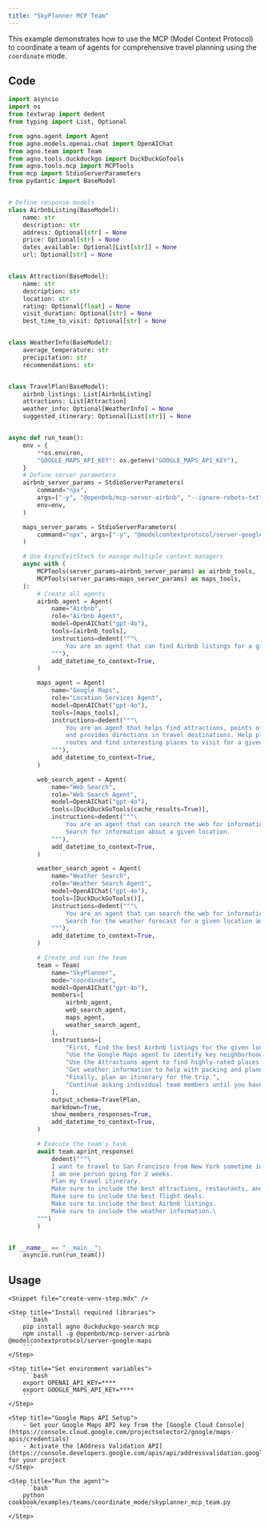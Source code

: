 ```yaml
---
title: "SkyPlanner MCP Team"
---
```


This example demonstrates how to use the MCP (Model Context Protocol) to coordinate a team of agents for comprehensive travel planning using the `coordinate` mode.

## Code

```python cookbook/examples/teams/coordinate_mode/skyplanner_mcp_team.py
import asyncio
import os
from textwrap import dedent
from typing import List, Optional

from agno.agent import Agent
from agno.models.openai.chat import OpenAIChat
from agno.team import Team
from agno.tools.duckduckgo import DuckDuckGoTools
from agno.tools.mcp import MCPTools
from mcp import StdioServerParameters
from pydantic import BaseModel


# Define response models
class AirbnbListing(BaseModel):
    name: str
    description: str
    address: Optional[str] = None
    price: Optional[str] = None
    dates_available: Optional[List[str]] = None
    url: Optional[str] = None


class Attraction(BaseModel):
    name: str
    description: str
    location: str
    rating: Optional[float] = None
    visit_duration: Optional[str] = None
    best_time_to_visit: Optional[str] = None


class WeatherInfo(BaseModel):
    average_temperature: str
    precipitation: str
    recommendations: str


class TravelPlan(BaseModel):
    airbnb_listings: List[AirbnbListing]
    attractions: List[Attraction]
    weather_info: Optional[WeatherInfo] = None
    suggested_itinerary: Optional[List[str]] = None


async def run_team():
    env = {
        **os.environ,
        "GOOGLE_MAPS_API_KEY": os.getenv("GOOGLE_MAPS_API_KEY"),
    }
    # Define server parameters
    airbnb_server_params = StdioServerParameters(
        command="npx",
        args=["-y", "@openbnb/mcp-server-airbnb", "--ignore-robots-txt"],
        env=env,
    )

    maps_server_params = StdioServerParameters(
        command="npx", args=["-y", "@modelcontextprotocol/server-google-maps"], env=env
    )

    # Use AsyncExitStack to manage multiple context managers
    async with (
        MCPTools(server_params=airbnb_server_params) as airbnb_tools,
        MCPTools(server_params=maps_server_params) as maps_tools,
    ):
        # Create all agents
        airbnb_agent = Agent(
            name="Airbnb",
            role="Airbnb Agent",
            model=OpenAIChat("gpt-4o"),
            tools=[airbnb_tools],
            instructions=dedent("""\
                You are an agent that can find Airbnb listings for a given location.
            """),
            add_datetime_to_context=True,
        )

        maps_agent = Agent(
            name="Google Maps",
            role="Location Services Agent",
            model=OpenAIChat("gpt-4o"),
            tools=[maps_tools],
            instructions=dedent("""\
                You are an agent that helps find attractions, points of interest,
                and provides directions in travel destinations. Help plan travel
                routes and find interesting places to visit for a given location and date.
            """),
            add_datetime_to_context=True,
        )

        web_search_agent = Agent(
            name="Web Search",
            role="Web Search Agent",
            model=OpenAIChat("gpt-4o"),
            tools=[DuckDuckGoTools(cache_results=True)],
            instructions=dedent("""\
                You are an agent that can search the web for information.
                Search for information about a given location.
            """),
            add_datetime_to_context=True,
        )

        weather_search_agent = Agent(
            name="Weather Search",
            role="Weather Search Agent",
            model=OpenAIChat("gpt-4o"),
            tools=[DuckDuckGoTools()],
            instructions=dedent("""\
                You are an agent that can search the web for information.
                Search for the weather forecast for a given location and date.
            """),
            add_datetime_to_context=True,
        )

        # Create and run the team
        team = Team(
            name="SkyPlanner",
            mode="coordinate",
            model=OpenAIChat("gpt-4o"),
            members=[
                airbnb_agent,
                web_search_agent,
                maps_agent,
                weather_search_agent,
            ],
            instructions=[
                "First, find the best Airbnb listings for the given location.",
                "Use the Google Maps agent to identify key neighborhoods and attractions.",
                "Use the Attractions agent to find highly-rated places to visit and restaurants.",
                "Get weather information to help with packing and planning outdoor activities.",
                "Finally, plan an itinerary for the trip.",
                "Continue asking individual team members until you have ALL the information you need.",
            ],
            output_schema=TravelPlan,
            markdown=True,
            show_members_responses=True,
            add_datetime_to_context=True,
        )

        # Execute the team's task
        await team.aprint_response(
            dedent("""\
            I want to travel to San Francisco from New York sometime in May.
            I am one person going for 2 weeks.
            Plan my travel itinerary.
            Make sure to include the best attractions, restaurants, and activities.
            Make sure to include the best flight deals.
            Make sure to include the best Airbnb listings.
            Make sure to include the weather information.\
        """)
        )


if __name__ == "__main__":
    asyncio.run(run_team())
```

## Usage

<Steps>

    <Snippet file="create-venv-step.mdx" />

    <Step title="Install required libraries">
        ```bash
        pip install agno duckduckgo-search mcp
        npm install -g @openbnb/mcp-server-airbnb @modelcontextprotocol/server-google-maps
        ```
    </Step>

    <Step title="Set environment variables">
        ```bash
        export OPENAI_API_KEY=****
        export GOOGLE_MAPS_API_KEY=****
        ```
    </Step>

    <Step title="Google Maps API Setup">
        - Get your Google Maps API key from the [Google Cloud Console](https://console.cloud.google.com/projectselector2/google/maps-apis/credentials)
        - Activate the [Address Validation API](https://console.developers.google.com/apis/api/addressvalidation.googleapis.com) for your project
    </Step>

    <Step title="Run the agent">
        ```bash
        python cookbook/examples/teams/coordinate_mode/skyplanner_mcp_team.py
        ```
    </Step>

</Steps>